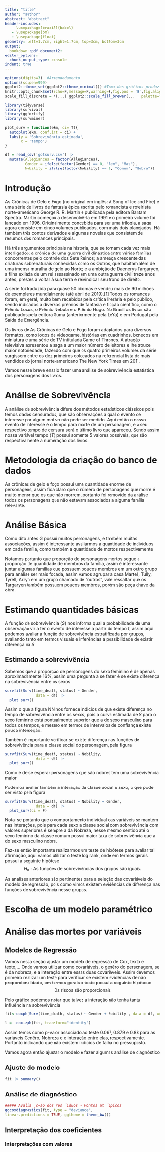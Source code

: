 ```yaml
---
title: "title"
author: "author"
abstract: "abstract"
header-includes:
   - \usepackage[brazil]{babel}
   - \usepackage{bm}
   - \usepackage{float}
geometry: left=1.7cm, right=1.7cm, top=3cm, bottom=3cm
output:
  bookdown::pdf_document2:
editor_options:
  chunk_output_type: console
indent: true
---
```




```r

options(digits=3)  #Arrendodamento
options(scipen=999)
ggplot2::theme_set(ggplot2::theme_minimal()) #Tema dos gráficos produzidos no ggplot2
knitr::opts_chunk$set(echo=F,message=F,warning=F,fig.pos = 'H',fig.align = 'center',fig.width=6, fig.height=4.0)
scale_fill_discrete = \(...) ggplot2::scale_fill_brewer(... , palette="Set2") #Fixa a scale do fill dos gráficos do ggplot2

```

```r
library(tidyverse)
library(survival)
library(ggfortify)
library(survminer)

plot_surv = function(ekm, ci= T){
  autoplot(ekm, conf.int = ci) +
  labs(y = 'Sobrevivência estimada', 
       x = 'tempo')
}
```


```r
df = read_csv('gotsurv.csv') |> 
  mutate(Allegiances = factor(Allegiances),
         Gender = ifelse(factor(Gender) == 0, "Fem", "Mas"),
         Nobility = ifelse(factor(Nobility) == 0, "Comum", "Nobre"))
```
# Introdução

As Crônicas de Gelo e Fogo (no original em inglês: A Song of Ice and Fire) é uma série de livros de fantasia épica escrita pelo romancista e roteirista norte-americano George R. R. Martin e publicada pela editora Bantam Spectra. Martin começou a desenvolvê-la em 1991 e o primeiro volume foi lançado em 1996. Originalmente concebida para ser uma trilogia, a saga agora consiste em cinco volumes publicados, com mais dois planejados. Há também três contos derivados e algumas novelas que consistem de resumos dos romances principais.

Há três argumentos principais na história, que se tornam cada vez mais interligados: a crônica de uma guerra civil dinástica entre várias famílias concorrentes pelo controle dos Sete Reinos; a ameaça crescente das criaturas sobrenaturais conhecidas como os Outros, que habitam além de uma imensa muralha de gelo ao Norte; e a ambição de Daenerys Targaryen, a filha exilada de um rei assassinado em uma outra guerra civil treze anos antes, prestes a voltar à sua terra e reivindicar seu trono de direito.

A série foi traduzida para quase 50 idiomas e vendeu mais de 90 milhões de exemplares mundialmente (até abril de 2019).[1] Todos os romances foram, em geral, muito bem recebidos pela crítica literária e pelo público, sendo indicados a diversos prêmios de fantasia e ficção científica, como o Prêmio Locus, o Prêmio Nebula e o Prêmio Hugo. No Brasil os livros são publicados pela editora Suma (anteriormente pela LeYa) e em Portugal pela Saída de Emergência.

Os livros de As Crônicas de Gelo e Fogo foram adaptados para diversos formatos, como jogos de videogame, histórias em quadrinhos, bonecos em miniatura e uma série de TV intitulada Game of Thrones. A atração televisiva apresentou a saga a um maior número de leitores e lhe trouxe maior notoriedade, fazendo com que os quatro primeiros volumes da série surgissem entre os dez primeiros colocados na referencial lista de mais vendidos do jornal norte-americano The New York Times em 2011. 

Vamos nesse breve ensaio fazer uma análise de sobrevivência estatística dos personagens dos livros.

# Análise de Sobrevivência

A análise de sobrevivência difere dos métodos estatísticos clássicos pois temos dados censurados, que são observações  a qual o evento de interesse por algum motivo não pode ser medido. 
Aqui então o nosso evento de interesse é o tempo para morte de um personagem, e a seu respectivo tempo de censura será o último livro que apareceu. Sendo assim nossa variável tempo ($T$) possui somente 5 valores possíveis, que são respectivamente a numeração dos livros.


# Metodologia da criação do banco de dados

As crônicas de gelo e fogo possui uma quantidade enorme de personagens, assim fica claro que o número de personagens que morre é muito menor que os que não morrem, portanto foi removido da análise todos os personagens que não estavam associados a alguma família relevante.

# Análise Básica

Como dito antes G possui muitos personagens, e também muitas associações, assim é interessante avaliarmos a quantidade de indivíduos em cada família, como também a quantidade de mortos respectivamente



Notamos portanto que proporção de personagens mortos segue a proporção de quantidade de membros da familia, assim é interessante juntar algumas famílias que possuem poucos membros em um outro grupo para análise ser mais focada, assim vamos agrupar a casa Martell, Tully, Tyrell, Arryn em um grupo chamado de "outros", vale ressaltar que os Targaryen também possuem poucos membros, porém são peça chave da obra.



# Estimando quantidades básicas

A função de sobrevivência ($S$) nos informa qual a probabilidade de uma observação vir a ter o evento de interesse a partir do tempo $t$, assim aqui podemos avaliar a função de sobrevivência estratificada por grupos, avaliando tanto em termos visuais e inferências a possibilidade de existir diferença na $S$

## Estimando a sobrevivência
Sabemos que a proporção de personagens do sexo feminino é de apenas aproximadamente $16$%, assim uma pergunta a se fazer é se existe diferença na sobrevivência entre os sexos

```r
survfit(Surv(time_death, status) ~ Gender, 
              data = df) |> 
  plot_surv()
```
Assim o que a figura NN nos fornece indicios de  que existe diferença no tempo de sobrevivência entre os sexos, pois a curva estimada de $S$ para o sexo feminino está pontualmente superior que a do sexo masculino para todos os tempos, e mesmo em termos de intervalos de confiança existe pouca interseção.



Também é importante verificar se existe diferença nas funções de sobrevivência 
para a classe social do personagem, pela figura
```r
survfit(Surv(time_death, status) ~ Nobility, 
              data = df) |> 
  plot_surv()
```

Como é de se esperar personagens que são nobres tem uma sobrevivência maior

Podemos avaliar também a interação da classe social e sexo, o que pode ser visto
pela figura

```r
survfit(Surv(time_death, status) ~ Nobility + Gender, 
              data = df) |> 
  plot_surv(ci = F)


```

Nota-se portanto que o comportamento individual das variáveis se mantém nas 
interações, pois para cada sexo a classe social com sobrevivência com valores
superiores é sempre a da Nobreza, nesse mesmo sentido até o sexo feminino da classe
comum possui maior taxa de sobrevivência que a do sexo masculino nobre.

Faz-se então importante realizarmos um teste de hipótese para avaliar tal afirmação, aqui vamos utilizar o teste log rank, onde em termos gerais possui a seguinte hipótese
$$
H_0: \text{As funções de sobrevivências dos grupos são iguais.} 
$$

As analisea anteriores são pertinentes para a seleção das covariáveis do modelo
de regressão, pois como vimos existem evidências de diferença nas funções de 
sobrevivência nesse grupos.


# Escolha de um modelo paramétrico


# Análise das mortes por variáveis


## Modelos de Regressão
Vamos nessa seção ajustar um modelo de regressão de Cox, texto e texto,... Onde 
vamos utilizar como covariáveis, o genêro do personagem, se é da nobreza, e a 
interação entre essas duas covariáveis. Assim devemos primeiro realizar um teste
para verificar se existem evidências de não proporcionalidade, em termos gerais
o teste possui a seguinte hipótese:
$$
\text{Os riscos são proporcionais}
$$






Pelo gráfico podemos notar que talvez a interação não tenha tanta influência na
sobrevivência
```r
fit<-coxph(Surv(time_death, status) ~ Gender + Nobility , data = df, x=T, method="breslow")

l =  cox.zph(fit, transform="identity")

```

Assim temos como p-valor associado ao teste 0.067, 0.879 e 0.88 para as variáveis Genêro, Nobreza
e e interação entre elas, respectivamente. Portanto indicando que não existem indícios
de falha no pressuposto.

Vamos agora então ajustar o modelo e fazer algumas análise de diagnóstico

## Ajuste do modelo

```r
fit |> summary()
```
## Análise de diagnóstico

```r
##### Avalia ̧c~ao dos res ́ıduos - Pontos at ́ıpicos
ggcoxdiagnostics(fit, type = "deviance",
linear.predictions = TRUE, ggtheme = theme_bw())
```


## Interpretação dos coeficientes

### Interpretações com valores

```r

```


```r

```




